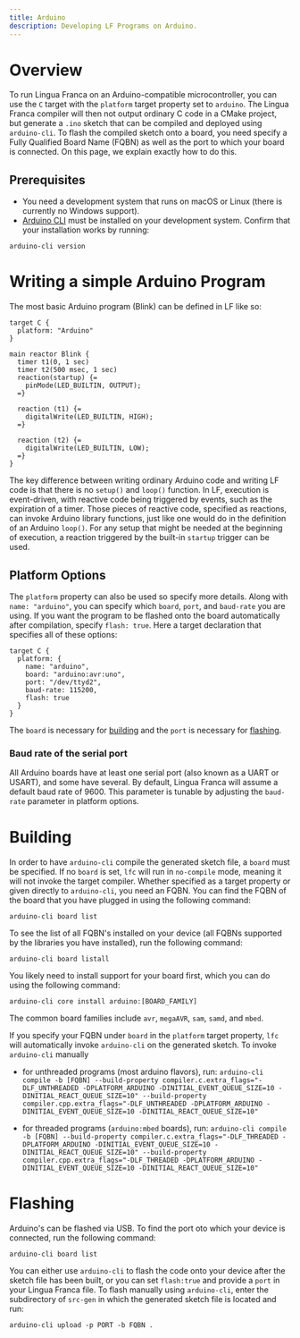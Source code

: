 ```yaml
---
title: Arduino
description: Developing LF Programs on Arduino.
---
```


# Overview

To run Lingua Franca on an Arduino-compatible microcontroller, you can use the
`C` target with the `platform` target property set to `arduino`. The Lingua
Franca compiler will then not output ordinary C code in a CMake project, but
generate a `.ino` sketch that can be compiled and deployed using `arduino-cli`.
To flash the compiled sketch onto a board, you need specify a Fully Qualified
Board Name (FQBN) as well as the port to which your board is connected. On this
page, we explain exactly how to do this.

## Prerequisites

- You need a development system that runs on macOS or Linux (there is currently
  no Windows support).
- [Arduino CLI](https://arduino.github.io/arduino-cli/) must be installed on
  your development system. Confirm that your installation works by running:

```
arduino-cli version
```

# Writing a simple Arduino Program

The most basic Arduino program (Blink) can be defined in LF like so:

```lf
target C {
  platform: "Arduino"
}

main reactor Blink {
  timer t1(0, 1 sec)
  timer t2(500 msec, 1 sec)
  reaction(startup) {=
    pinMode(LED_BUILTIN, OUTPUT);
  =}

  reaction (t1) {=
    digitalWrite(LED_BUILTIN, HIGH);
  =}

  reaction (t2) {=
    digitalWrite(LED_BUILTIN, LOW);
  =}
}
```

The key difference between writing ordinary Arduino code and writing LF code is
that there is no `setup()` and `loop()` function. In LF, execution is
event-driven, with reactive code being triggered by events, such as the
expiration of a timer. Those pieces of reactive code, specified as reactions,
can invoke Arduino library functions, just like one would do in the definition
of an Arduino `loop()`. For any setup that might be needed at the beginning of
execution, a reaction triggered by the built-in `startup` trigger can be used.

## Platform Options

The `platform` property can also be used so specify more details. Along with
`name: "arduino"`, you can specify which `board`, `port`, and `baud-rate` you
are using. If you want the program to be flashed onto the board automatically
after compilation, specify `flash: true`. Here a target declaration that
specifies all of these options:

```lf
target C {
  platform: {
    name: "arduino",
    board: "arduino:avr:uno",
    port: "/dev/ttyd2",
    baud-rate: 115200,
    flash: true
  }
}
```

The `board` is necessary for [building](#building) and the `port` is necessary
for [flashing](#flashing).

### Baud rate of the serial port

All Arduino boards have at least one serial port (also known as a UART or
USART), and some have several. By default, Lingua Franca will assume a default
baud rate of 9600. This parameter is tunable by adjusting the `baud-rate`
parameter in platform options.

# Building

In order to have `arduino-cli` compile the generated sketch file, a `board` must
be specified. If no `board` is set, `lfc` will run in `no-compile` mode, meaning
it will not invoke the target compiler. Whether specified as a target property
or given directly to `arduino-cli`, you need an FQBN. You can find the FQBN of
the board that you have plugged in using the following command:

`arduino-cli board list`

To see the list of all FQBN's installed on your device (all FQBNs supported by
the libraries you have installed), run the following command:

`arduino-cli board listall`

You likely need to install support for your board first, which you can do using
the following command:

`arduino-cli core install arduino:[BOARD_FAMILY]`

The common board families include `avr`, `megaAVR`, `sam`, `samd`, and `mbed`.

If you specify your FQBN under `board` in the `platform` target property, `lfc`
will automatically invoke `arduino-cli` on the generated sketch. To invoke
`arduino-cli` manually

- for unthreaded programs (most arduino flavors), run:
  `arduino-cli compile -b [FQBN] --build-property compiler.c.extra_flags="-DLF_UNTHREADED -DPLATFORM_ARDUINO -DINITIAL_EVENT_QUEUE_SIZE=10 -DINITIAL_REACT_QUEUE_SIZE=10" --build-property compiler.cpp.extra_flags="-DLF_UNTHREADED -DPLATFORM_ARDUINO -DINITIAL_EVENT_QUEUE_SIZE=10 -DINITIAL_REACT_QUEUE_SIZE=10"`

- for threaded programs (`arduino:mbed` boards), run:
  `arduino-cli compile -b [FQBN] --build-property compiler.c.extra_flags="-DLF_THREADED -DPLATFORM_ARDUINO -DINITIAL_EVENT_QUEUE_SIZE=10 -DINITIAL_REACT_QUEUE_SIZE=10" --build-property compiler.cpp.extra_flags="-DLF_THREADED -DPLATFORM_ARDUINO -DINITIAL_EVENT_QUEUE_SIZE=10 -DINITIAL_REACT_QUEUE_SIZE=10"`

# Flashing

Arduino's can be flashed via USB. To find the port oto which your device is
connected, run the following command:

`arduino-cli board list`

You can either use `arduino-cli` to flash the code onto your device after the
sketch file has been built, or you can set `flash:true` and provide a `port` in
your Lingua Franca file. To flash manually using `arduino-cli`, enter the
subdirectory of `src-gen` in which the generated sketch file is located and run:

`arduino-cli upload -p PORT -b FQBN .`
